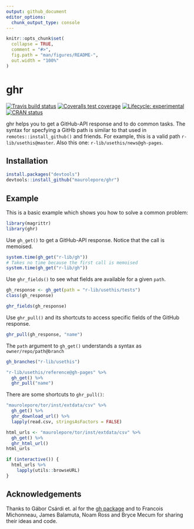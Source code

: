 ```yaml
---
output: github_document
editor_options: 
  chunk_output_type: console
---
```


<!-- README.md is generated from README.Rmd. Please edit that file -->

```r
knitr::opts_chunk$set(
  collapse = TRUE,
  comment = "#>",
  fig.path = "man/figures/README-",
  out.width = "100%"
)
```
# ghr

<!-- badges: start -->
[![Travis build status](https://travis-ci.org/maurolepore/ghr.svg?branch=master)](https://travis-ci.org/maurolepore/ghr)
[![Coveralls test coverage](https://coveralls.io/repos/github/maurolepore/ghr/badge.svg)](https://coveralls.io/r/maurolepore/ghr?branch=master)
[![Lifecycle: experimental](https://img.shields.io/badge/lifecycle-experimental-orange.svg)](https://www.tidyverse.org/lifecycle/#experimental)
[![CRAN status](https://www.r-pkg.org/badges/version/ghr)](https://cran.r-project.org/package=ghr)
<!-- badges: end -->

ghr helps you to get a GitHub-API response and to do common tasks. The syntax for specfying a GitHb path is similar to that used in `remotes::install_github()` and friends. For example, this is a valid path `r-lib/usethis@master`. Also this one: `r-lib/usethis/news@gh-pages`.

## Installation

``` R
install.packages("devtools")
devtools::install_github("maurolepore/ghr")
```

## Example

This is a basic example which shows you how to solve a common problem:

```r
library(magrittr)
library(ghr)
```

Use `gh_get()` to get a GitHub-API response. Notice that the call is memoised.

```r
system.time(gh_get("r-lib/gh"))
# Takes no time because the first call is memoised
system.time(gh_get("r-lib/gh"))
```

Use `ghr_fields()` to see what fields are available for a given `path`.

```r
gh_response <- gh_get(path = "r-lib/usethis/tests")
class(gh_response)

ghr_fields(gh_response)
```

Use `ghr_pull()` and its shortcuts to access specific fields of the GitHub response.

```r
ghr_pull(gh_response, "name")
```

The `path` argument to `gh_get()` understands a syntax as `owner/repo/path@branch`

```r
gh_branches("r-lib/usethis")

"r-lib/usethis/reference@gh-pages" %>% 
  gh_get() %>% 
  ghr_pull("name")
```

There are some shortcuts to `ghr_pull()`:

```r
"maurolepore/tor/inst/extdata/csv" %>% 
  gh_get() %>% 
  ghr_download_url() %>%
  lapply(read.csv, stringsAsFactors = FALSE)
```

```r
html_urls <- "maurolepore/tor/inst/extdata/csv" %>% 
  gh_get() %>% 
  ghr_html_url()
html_urls

if (interactive()) {
  html_urls %>% 
    lapply(utils::browseURL)
}
```

## Acknowledgements

Thanks to Gábor Csárdi et. al for the [gh package](https://github.com/r-lib/gh) and to Francois Michonneau, James Balamuta, Noam Ross and Bryce Mecum for sharing their ideas and code.
